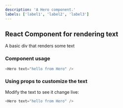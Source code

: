 ```yaml
---
description: 'A Hero component.'
labels: ['label1', 'label2', 'label3']
---
```



## React Component for rendering text

A basic div that renders some text

### Component usage
```js
<Hero text="hello from Hero" />
```

### Using props to customize the text

Modify the text to see it change live:
```js live
<Hero text="hello from Hero" />
```
